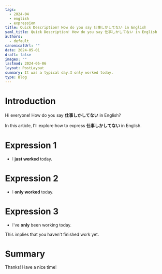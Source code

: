 ```yaml
---
tags:
  - 2024-04
  - english
  - expression
title: Quick Description! How do you say 仕事しかしてない in English
yaml_title: Quick Description! How do you say 仕事しかしてない in English
authors:
  - default
canonicalUrl: ""
date: 2024-05-01
draft: false
images: ""
lastmod: 2024-05-06
layout: PostLayout
summary: It was a typical day.I only worked today.
type: Blog
---
```


# Introduction

Hi everyone!
How do you say **仕事しかしてない** in English?

In this article, I'll explore how to express **仕事しかしてない** in English.

# Expression 1

- I **just worked** today.

# Expression 2

- I **only worked** today.

# Expression 3

- I've **only** been working today.

This implies that you haven't finished work yet.

# Summary

Thanks!
Have a nice time!
